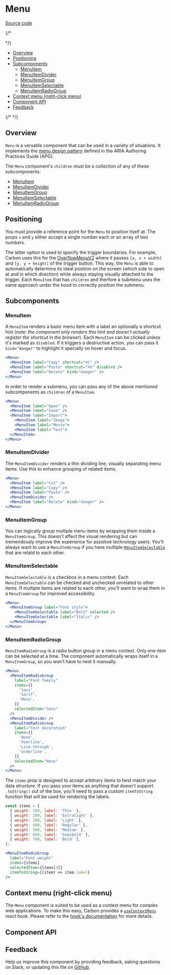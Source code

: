 
# Menu

[Source code](https://github.com/carbon-design-system/carbon/tree/main/packages/react/src/components/Menu)

{/* <!-- START doctoc generated TOC please keep comment here to allow auto update -->
<!-- DON'T EDIT THIS SECTION, INSTEAD RE-RUN doctoc TO UPDATE --> */}

- [Overview](#overview)
- [Positioning](#positioning)
- [Subcomponents](#subcomponents)
  - [MenuItem](#menuitem)
  - [MenuItemDivider](#menuitemdivider)
  - [MenuItemGroup](#menuitemgroup)
  - [MenuItemSelectable](#menuitemselectable)
  - [MenuItemRadioGroup](#menuitemradiogroup)
- [Context menu (right-click menu)](#context-menu-right-click-menu)
- [Component API](#component-api)
- [Feedback](#feedback)

{/* <!-- END doctoc generated TOC please keep comment here to allow auto update --> */}

## Overview

`Menu` is a versatile component that can be used in a variety of situations. It implements the [menu design pattern](https://www.w3.org/WAI/ARIA/apg/patterns/menubar/) defined in the ARIA Authoring Practices Guide (APG).

The `Menu` component's `children` must be a collection of any of these subcomponents:
- [MenuItem](#menuitem)
- [MenuItemDivider](#menuitemdivider)
- [MenuItemGroup](#menuitemgroup)
- [MenuItemSelectable](#menuitemselectable)
- [MenuItemRadioGroup](#menuitemradiogroup)

## Positioning

You must provide a reference point for the `Menu` to position itself at. The props `x` and `y` either accept a single number each or an array of two numbers.

The latter option is used to specify the trigger boundaries. For example, Carbon uses this for the [OverflowMenuV2](http://localhost:3000/?path=/story/experimental-unstable-overflowmenuv2--overflow-menu-v-2) where it passes `[x, x + width]` and `[y, y + height]` of the trigger button. This way, the `Menu` is able to automatically determine its ideal position on the screen (which side to open at and in which direction) while always staying visually attached to the trigger.
Each `MenuItem` that has `children` and therfore a submenu uses the same approach under the hood to correctly position the submenu.

## Subcomponents

### MenuItem

A `MenuItem` renders a basic menu item with a label an optionally a shortcut hint (_note: the component only renders this hint and doesn't actually register the shortcut in the browser_). Each `MenuItem` can be clicked unless it's marked as `disabled`. If it triggers a destructive action, you can pass it `kind="danger"` to highlight it specially on hover and focus.

```jsx
<Menu>
  <MenuItem label="Copy" shortcut="⌘C" />
  <MenuItem label="Paste" shortcut="⌘V" disabled />
  <MenuItem label="Delete" kind="danger" />
</Menu>
```

In order to render a submenu, you can pass any of the above mentioned subcomponents as `children` of a `MenuItem`.

```jsx
<Menu>
  <MenuItem label="Open" />
  <MenuItem label="Save" />
  <MenuItem label="Import">
    <MenuItem label="Image">
    <MenuItem label="Movie">
    <MenuItem label="Text">
  </MenuItem>
</Menu>
```

### MenuItemDivider

The `MenuItemDivider` renders a thin dividing line, visually separating menu items. Use this to enhance grouping of related items.

```jsx
<Menu>
  <MenuItem label="Cut" />
  <MenuItem label="Copy" />
  <MenuItem label="Paste" />
  <MenuItemDivider />
  <MenuItem label="Delete" kind="danger" />
</Menu>
```

### MenuItemGroup

You can logically group multiple menu items by wrapping them inside a `MenuItemGroup`. This doesn't affect the visual rendering but can tremendously improve the experience for assistive technology users. You'll always want to use a `MenuItemGroup` if you have multiple [`MenuItemSelectable`](#menuitemselectable) that are relatd to each other.

### MenuItemSelectable

`MenuItemSelectable` is a checkbox in a menu context. Each `MenuItemSelectable` can be checked and unchecked unrelated to other items. If multiple items are related to each other, you'll want to wrap them in a `MenuItemGroup` for improved accessibility.

```jsx
<Menu>
  <MenuItemGroup label="Font style">
    <MenuItemSelectable label="Bold" selected />
    <MenuItemSelectable label="Italic" />
  </MenuItemGroup>
</Menu>
```

### MenuItemRadioGroup
`MenuItemRadioGroup` is a radio button group in a menu context. Only one item can be selected at a time. The component automatically wraps itself in a `MenuItemGroup`, so you won't have to nest it manually.

```jsx
<Menu>
  <MenuItemRadioGroup
    label="Font family"
    items={[
      'Sans',
      'Serif',
      'Mono',
    ]}
    selectedItem="Sans"
  />
  <MenuItemDivider />
  <MenuItemRadioGroup
    label="Text decoration"
    items={[
      'None',
      'Overline',
      'Line-through',
      'Underline',
    ]}
    selectedItem="None"
  />
</Menu>
```

The `items` prop is designed to accept arbitrary items to best match your data structure. If you pass your items as anything that doesn't support `.toString()` out of the box, you'll need to pass a custom `itemToString` function that will be used for rendering the labels.

```jsx
const items = [
  { weight: 100, label: 'Thin' },
  { weight: 200, label: 'Extralight' },
  { weight: 300, label: 'Light' },
  { weight: 400, label: 'Regular' },
  { weight: 500, label: 'Medium' },
  { weight: 600, label: 'Semibold' },
  { weight: 700, label: 'Bold' },
];

<MenuItemRadioGroup
  label="Font weight"
  items={items}
  selectedItem={items[3]}
  itemToString={(item) => item.label}
/>
```

## Context menu (right-click menu)

The `Menu` component is suited to be used as a context menu for complex web applications. To make this easy, Carbon provides a [`useContextMenu`](http://localhost:3000/?path=/story/experimental-unstable-usecontextmenu--use-context-menu) react hook. Please refer to the [hook's documentation](http://localhost:3000/?path=/docs/experimental-unstable-usecontextmenu--use-context-menu) for more details.

## Component API

<ArgsTable />

## Feedback

Help us improve this component by providing feedback, asking questions on Slack,
or updating this file on
[GitHub](https://github.com/carbon-design-system/carbon/edit/main/packages/react/src/components/Menu/Menu.mdx).
